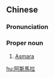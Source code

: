 {{also|阿斯马拉}}
==Chinese==
{{zh-forms|s=阿斯马拉|gloss=-}}

===Pronunciation===
{{zh-pron
|m=Āsīmǎlā
|cat=pn
}}

===Proper noun===
{{zh-proper noun}}

# [[Asmara]] {{gloss|the capital city of Eritrea}}

[[hu:阿斯馬拉]]